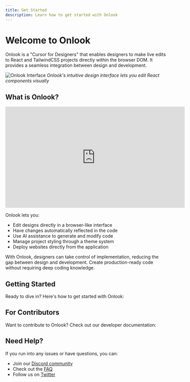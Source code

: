 ```yaml
---
title: Get Started
description: Learn how to get started with Onlook
---
```


# Welcome to Onlook

Onlook is a "Cursor for Designers" that enables designers to make live edits to React and TailwindCSS projects directly within the browser DOM. It provides a seamless integration between design and development.

![Onlook Interface](/images/onlook-interface.png)
*Onlook's intuitive design interface lets you edit React components visually*

## What is Onlook?

<iframe width="560" height="315" src="https://www.youtube.com/embed/t6bouO1cvJc" title="Cursor for Designers" frameborder="0" allow="accelerometer; autoplay; clipboard-write; encrypted-media; gyroscope; picture-in-picture; web-share" allowfullscreen></iframe>

Onlook lets you:

- Edit designs directly in a browser-like interface
- Have changes automatically reflected in the code
- Use AI assistance to generate and modify code
- Manage project styling through a theme system
- Deploy websites directly from the application

With Onlook, designers can take control of implementation, reducing the gap between design and development. Create production-ready code without requiring deep coding knowledge.

## Getting Started

Ready to dive in? Here's how to get started with Onlook:

<Cards>
  <Card title="User Guide" href="/docs/user-guide" />
  <Card title="Features" href="/docs/features" />
  <Card title="Tutorials" href="/docs/tutorials" />
</Cards>

## For Contributors

Want to contribute to Onlook? Check out our developer documentation:

<Cards>
  <Card title="Running Locally" href="/docs/developer/running-locally" />
  <Card title="Architecture" href="/docs/developer/architecture" />
  <Card title="Contributing" href="/docs/developer/contributing" />
</Cards>

## Need Help?

If you run into any issues or have questions, you can:

- Join our [Discord community](https://discord.gg/hERDfFZCsH)
- Check out the [FAQ](/docs/faq)
- Follow us on [Twitter](https://twitter.com/onlookdev)
